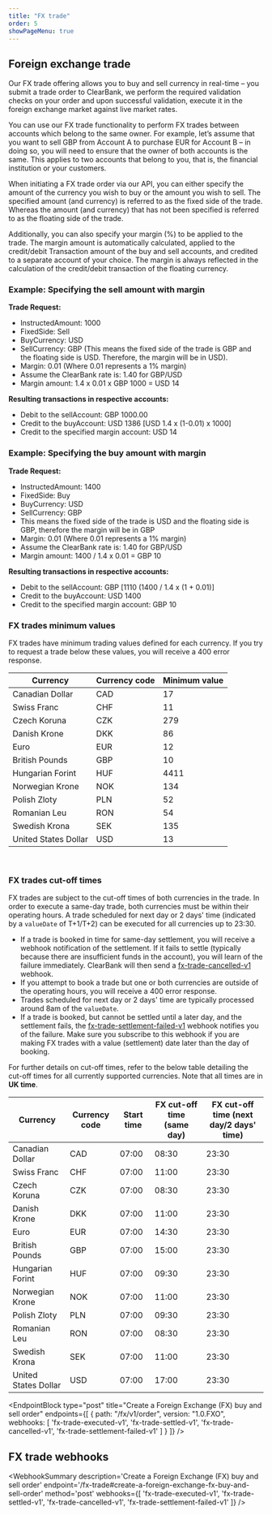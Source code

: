 ```yaml
---
title: "FX trade"
order: 5
showPageMenu: true
---
```



## Foreign exchange trade

Our FX trade offering allows you to buy and sell currency in real-time – you submit a trade order to ClearBank, we perform the required validation checks on your order and upon successful validation, execute it in the foreign exchange market against live market rates.

You can use our FX trade functionality to perform FX trades between accounts which belong to the same owner. For example, let’s assume that you want to sell GBP from Account A to purchase EUR for Account B – in doing so, you will need to ensure that the owner of both accounts is the same. This applies to two accounts that belong to you, that is, the financial institution or your customers.

When initiating a FX trade order via our API, you can either specify the amount of the currency you wish to buy or the amount you wish to sell. The specified amount (and currency) is referred to as the fixed side of the trade. Whereas the amount (and currency) that has not been specified is referred to as the floating side of the trade.

Additionally, you can also specify your margin (%) to be applied to the trade. The margin amount is automatically calculated, applied to the credit/debit Transaction amount of the buy and sell accounts, and credited to a separate account of your choice. The margin is always reflected in the calculation of the credit/debit transaction of the floating currency.

### Example: Specifying the sell amount with margin

**Trade Request:**

- InstructedAmount: 1000
- FixedSide: Sell
- BuyCurrency:  USD
- SellCurrency: GBP (This means the fixed side of the trade is GBP and the floating side is USD. Therefore, the margin will be in USD).
- Margin: 0.01 (Where 0.01 represents a 1% margin)
- Assume the ClearBank rate is: 1.40 for GBP/USD
- Margin amount: 1.4 x 0.01 x GBP 1000 = USD 14

**Resulting transactions in respective accounts:**

- Debit to the sellAccount: GBP 1000.00
- Credit to the buyAccount: USD 1386 [USD 1.4 x (1-0.01) x 1000]
- Credit to the specified margin account: USD 14

### Example: Specifying the buy amount with margin

**Trade Request:**

- InstructedAmount: 1400
- FixedSide: Buy
- BuyCurrency:  USD
- SellCurrency: GBP
- This means the fixed side of the trade is USD and the floating side is GBP, therefore the margin will be in GBP
- Margin: 0.01 (Where 0.01 represents a 1% margin)
- Assume the ClearBank rate is: 1.40 for GBP/USD
- Margin amount:  1400 / 1.4 x 0.01 = GBP 10

**Resulting transactions in respective accounts:**

- Debit to the sellAccount: GBP [1110 (1400 / 1.4 x (1 + 0.01)]
- Credit to the buyAccount: USD 1400
- Credit to the specified margin account: GBP  10

### FX trades minimum values

FX trades have minimum trading values defined for each currency. If you try to request a trade below these values, you will receive a 400 error response.

|   Currency       |  Currency code  | Minimum value|  
|------------------|------------|--------------|
| Canadian Dollar  |  CAD       |  17          |
| Swiss Franc      |  CHF       |  11          |
| Czech Koruna     |  CZK       |  279         |
| Danish Krone     |  DKK       |  86          |
| Euro             |  EUR       |  12          |
| British Pounds   |  GBP       |  10          |
| Hungarian Forint |  HUF       |  4411        |
| Norwegian Krone  |  NOK       |  134         |
| Polish Zloty     |  PLN       |  52          |
| Romanian Leu     |  RON       |  54          |
| Swedish Krona    |  SEK       |  135         |
| United States Dollar |  USD       |  13          |

<br />

### FX trades cut-off times

FX trades are subject to the cut-off times of both currencies in the trade. In order to execute a same-day trade, both currencies must be within their operating hours. A trade scheduled for next day or 2 days' time (indicated by a `valueDate` of T+1/T+2) can be executed for all currencies up to 23:30.

 * If a trade is booked in time for same-day settlement, you will receive a webhook notification of the settlement. If it fails to settle (typically because there are insufficient funds in the account), you will learn of the failure immediately. ClearBank will then send a [fx-trade-cancelled-v1](#fx-trade-cancelled-webhook) webhook.
 * If you attempt to book a trade but one or both currencies are outside of the operating hours, you will receive a 400 error response.
 * Trades scheduled for next day or 2 days' time are typically processed around 8am of the `valueDate`.
 * If a trade is booked, but cannot be settled until a later day, and the settlement fails, the [fx-trade-settlement-failed-v1](#fx-trade-settlement-failed-webhook) webhook notifies you of the failure. Make sure you subscribe to this webhook if you are making FX trades with a value (settlement) date later than the day of booking.

For further details on cut-off times, refer to the below table detailing the cut-off times for all currently supported currencies. Note that all times are in **UK time**.

|   Currency       |   Currency code   |   Start time   |   FX cut-off time (same day)   |   FX cut-off time (next day/2 days' time)   |  
|------------------|-------------------|----------------|--------------------------------|-------------------------------------------|
| Canadian Dollar  | CAD               | 07:00          | 08:30                          | 23:30                                     |
| Swiss Franc      | CHF               | 07:00          | 11:00                          | 23:30                                     |
| Czech Koruna     | CZK               | 07:00          | 08:30                          | 23:30                                     |
| Danish Krone     | DKK               | 07:00          | 11:00                          | 23:30                                     |
| Euro             | EUR               | 07:00          | 14:30                          | 23:30                                     |
| British Pounds   | GBP               | 07:00          | 15:00                          | 23:30                                     |
| Hungarian Forint | HUF               | 07:00          | 09:30                          | 23:30                                     |
| Norwegian Krone  | NOK               | 07:00          | 11:00                          | 23:30                                     |
| Polish Zloty     | PLN               | 07:00          | 09:30                          | 23:30                                     |
| Romanian Leu     | RON               | 07:00          | 08:30                          | 23:30                                     |
| Swedish Krona    | SEK               | 07:00          | 11:00                          | 23:30                                     |
| United States Dollar | USD           | 07:00          | 17:00                          | 23:30                                     |

<EndpointBlock
  type="post"
  title="Create a Foreign Exchange (FX) buy and sell order"
  endpoints={[
    {
      path: "/fx/v1/order",
      version: "1.0.FXO",
      webhooks: [
        'fx-trade-executed-v1',
        'fx-trade-settled-v1',
        'fx-trade-cancelled-v1',
        'fx-trade-settlement-failed-v1'
      ]
    }
  ]}
/>

## FX trade webhooks

<WebhookSummary
  description='Create a Foreign Exchange (FX) buy and sell order'
  endpoint='/fx-trade#create-a-foreign-exchange-fx-buy-and-sell-order'
  method='post'
  webhooks={[
    'fx-trade-executed-v1',
    'fx-trade-settled-v1',
    'fx-trade-cancelled-v1',
    'fx-trade-settlement-failed-v1'
  ]}
/>

<WebhookPlaceholder render='fx-trade-executed-v1' />
<WebhookPlaceholder render='fx-trade-settled-v1' />
<WebhookPlaceholder render='fx-trade-cancelled-v1' />
<WebhookPlaceholder render='fx-trade-settlement-failed-v1' />
